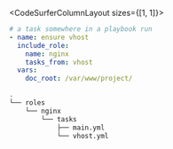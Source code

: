 <CodeSurferColumnLayout sizes={[1, 1]}>

<Step subtitle="Choose a different file with tasks_from" title="vhost example">

```yaml 5 
# a task somewhere in a playbook run
- name: ensure vhost
  include_role:
    name: nginx
    tasks_from: vhost
  vars:
    doc_root: /var/www/project/
```

```bash 6[16:40]
.
└── roles
    └── nginx
        └── tasks
            ├── main.yml
            └── vhost.yml
```

</Step>

</CodeSurferColumnLayout>
